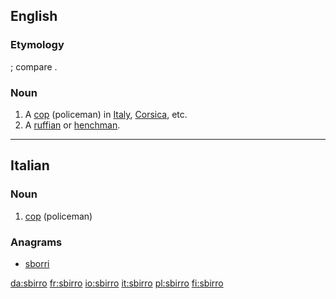 ==English==

===Etymology===
{{etyl|it|en}}; compare {{etyl|fr|en}} {{term|sbire|lang=fr}}.

===Noun===
{{en-noun|s|sbirri}}

# A [[cop]] (policeman) in [[Italy]], [[Corsica]], etc.
# A [[ruffian]] or [[henchman]].

----

==Italian==

===Noun===
{{it-noun|m}}

# [[cop]] (policeman)

===Anagrams===
* [[sborri#Italian|sborri]]

[[da:sbirro]]
[[fr:sbirro]]
[[io:sbirro]]
[[it:sbirro]]
[[pl:sbirro]]
[[fi:sbirro]]